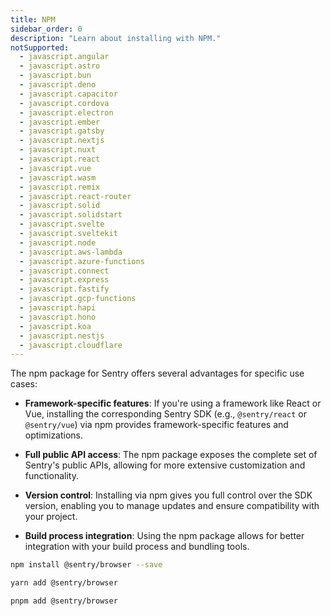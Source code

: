 ```yaml
---
title: NPM
sidebar_order: 0
description: "Learn about installing with NPM."
notSupported:
  - javascript.angular
  - javascript.astro
  - javascript.bun
  - javascript.deno
  - javascript.capacitor
  - javascript.cordova
  - javascript.electron
  - javascript.ember
  - javascript.gatsby
  - javascript.nextjs
  - javascript.nuxt
  - javascript.react
  - javascript.vue
  - javascript.wasm
  - javascript.remix
  - javascript.react-router
  - javascript.solid
  - javascript.solidstart
  - javascript.svelte
  - javascript.sveltekit
  - javascript.node
  - javascript.aws-lambda
  - javascript.azure-functions
  - javascript.connect
  - javascript.express
  - javascript.fastify
  - javascript.gcp-functions
  - javascript.hapi
  - javascript.hono
  - javascript.koa
  - javascript.nestjs
  - javascript.cloudflare
---
```


The npm package for Sentry offers several advantages for specific use cases:

- **Framework-specific features**: If you're using a framework like React or Vue, installing the corresponding Sentry SDK (e.g., `@sentry/react` or `@sentry/vue`) via npm provides framework-specific features and optimizations.

- **Full public API access**: The npm package exposes the complete set of Sentry's public APIs, allowing for more extensive customization and functionality.

- **Version control**: Installing via npm gives you full control over the SDK version, enabling you to manage updates and ensure compatibility with your project.

- **Build process integration**: Using the npm package allows for better integration with your build process and bundling tools.

```bash {tabTitle:npm}
npm install @sentry/browser --save
```

```bash {tabTitle:yarn}
yarn add @sentry/browser
```

```bash {tabTitle:pnpm}
pnpm add @sentry/browser
```
